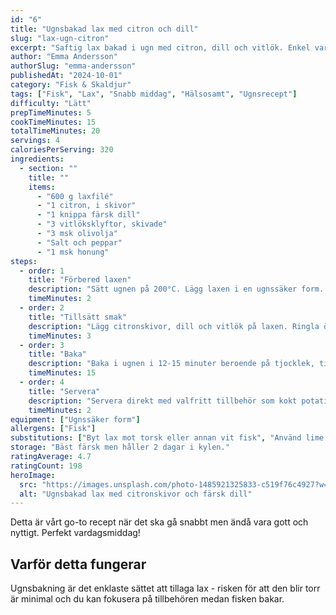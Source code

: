 ```yaml
---
id: "6"
title: "Ugnsbakad lax med citron och dill"
slug: "lax-ugn-citron"
excerpt: "Saftig lax bakad i ugn med citron, dill och vitlök. Enkel vardagsmiddag som är klar på 20 minuter!"
author: "Emma Andersson"
authorSlug: "emma-andersson"
publishedAt: "2024-10-01"
category: "Fisk & Skaldjur"
tags: ["Fisk", "Lax", "Snabb middag", "Hälsosamt", "Ugnsrecept"]
difficulty: "Lätt"
prepTimeMinutes: 5
cookTimeMinutes: 15
totalTimeMinutes: 20
servings: 4
caloriesPerServing: 320
ingredients:
  - section: ""
    title: ""
    items:
      - "600 g laxfilé"
      - "1 citron, i skivor"
      - "1 knippa färsk dill"
      - "3 vitlöksklyftor, skivade"
      - "3 msk olivolja"
      - "Salt och peppar"
      - "1 msk honung"
steps:
  - order: 1
    title: "Förbered laxen"
    description: "Sätt ugnen på 200°C. Lägg laxen i en ugnssäker form. Krydda med salt och peppar."
    timeMinutes: 2
  - order: 2
    title: "Tillsätt smak"
    description: "Lägg citronskivor, dill och vitlök på laxen. Ringla över olivolja och honung."
    timeMinutes: 3
  - order: 3
    title: "Baka"
    description: "Baka i ugnen i 12-15 minuter beroende på tjocklek, tills laxen är genomstekt men fortfarande saftig."
    timeMinutes: 15
  - order: 4
    title: "Servera"
    description: "Servera direkt med valfritt tillbehör som kokt potatis, ris eller grönsaker."
    timeMinutes: 2
equipment: ["Ugnssäker form"]
allergens: ["Fisk"]
substitutions: ["Byt lax mot torsk eller annan vit fisk", "Använd lime istället för citron"]
storage: "Bäst färsk men håller 2 dagar i kylen."
ratingAverage: 4.7
ratingCount: 198
heroImage:
  src: "https://images.unsplash.com/photo-1485921325833-c519f76c4927?w=800&q=80"
  alt: "Ugnsbakad lax med citronskivor och färsk dill"
---
```


Detta är vårt go-to recept när det ska gå snabbt men ändå vara gott och nyttigt. Perfekt vardagsmiddag!

## Varför detta fungerar

Ugnsbakning är det enklaste sättet att tillaga lax - risken för att den blir torr är minimal och du kan fokusera på tillbehören medan fisken bakar.

